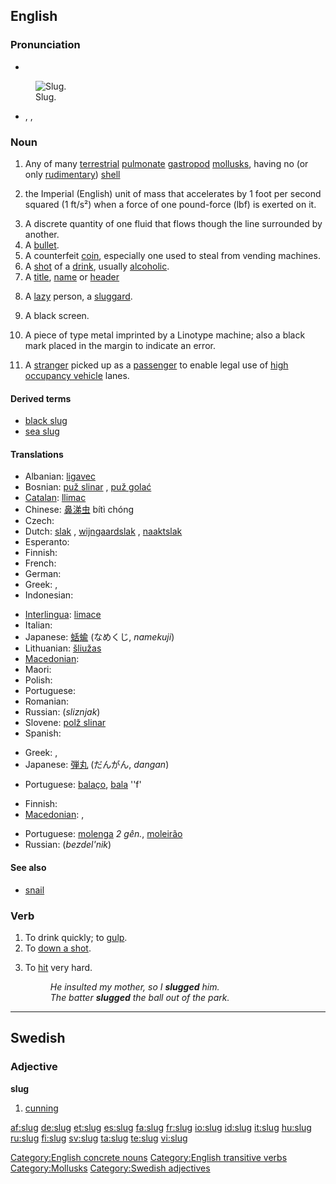 ==English==

===Pronunciation===
* {{audio|En-us-slug.ogg|Audio (US)}}
[[Image:Arion lusitanicus eating.jpg|thumb|Slug.]]
* {{enPR|slŭg}}, {{IPA|/slʌɡ/}}, {{SAMPA|/slVg/}}
*: {{rhymes|ʌɡ}}

===Noun===
{{en-noun}}
{{wikipedia|Slug (disambiguation)|slug}}

# Any of many [[terrestrial]] [[pulmonate]] [[gastropod]] [[mollusk]]s, having no (or only [[rudimentary]]) [[shell]]
# {{physics|rarely used}} the Imperial (English) unit of mass that accelerates by 1 foot per second squared (1 ft/s²) when a force of one pound-force (lbf) is exerted on it.
# A discrete quantity of one fluid that flows though the line surrounded by another.
# A [[bullet]].
# A counterfeit [[coin]], especially one used to steal from vending machines.
# A [[shot]] of a [[drink]], usually [[alcoholic]].
# A [[title]], [[name]] or [[header]]
# {{slang}} A [[lazy]] person, a [[sluggard]].
# {{context|television editing}} A black screen.
# {{metal typesetting}} A piece of type metal imprinted by a Linotype machine; also a black mark placed in the margin to indicate an error.
# {{context|regional}} A [[stranger]] picked up as a [[passenger]] to enable legal use of [[high occupancy vehicle]] lanes.

====Derived terms====
* [[black slug]]
* [[sea slug]]

====Translations====
{{trans-top|gastropod}}
* Albanian: [[ligavec]]
* Bosnian: [[puž slinar]] {{m}}, [[puž golać]] {{m}}
* [[Catalan]]: [[llimac]] {{m}}
* Chinese: [[鼻涕虫]] bítì chóng
* Czech: {{t-|cs|slimák}}
* Dutch: [[slak]] {{f}}, [[wijngaardslak]] {{f}}, [[naaktslak]] {{f}}
* Esperanto: {{t-|eo|limako|xs=Esperanto}}
* Finnish: {{t+|fi|etana}}
* French: {{t+|fr|limace|f}}
* German: {{t+|de|Nacktschnecke|f}}
* Greek: {{t|el|γυμνοσάλιαγκας|n|tr=gimnosáliagas}}, {{qualifier|scientific}} {{t|el|λείμαξ|m|tr=límaks|sc=Grek}}
* Indonesian: {{t+|id|siput|xs=Indonesian}}
{{trans-mid}}
* [[Interlingua]]: [[limace]]
* Italian: {{t+|it|lumaca|f}}
* Japanese: [[蛞蝓]] (なめくじ, ''namekuji'')
* Lithuanian: [[šliužas]] {{m}}
* [[Macedonian]]: {{t-|mk|голич|m|tr=gólič|sc=Cyrl|xs=Macedonian}}
* Maori: {{t-|mi|putoko|xs=Maori}}
* Polish: {{t+|pl|ślimak|m}}
* Portuguese: {{t+|pt|lesma|f}}
* Romanian: {{t-|ro|melc|m}}
* Russian: {{t+|ru|слизняк|m|sc=Cyrl}} (''sliznjak'')
* Slovene: [[polž slinar]] {{m}}
* Spanish: {{t+|es|babosa|f}}
{{trans-bottom}}

{{trans-top|bullet}}
* Greek: {{t|el|βλήμα|n|tr=vlíma}}, {{t|el|βολίδα|f|tr=volíδa}}
* Japanese: [[弾丸]] (だんがん, ''dangan'')
{{trans-mid}}
* Portuguese: [[balaço]], {{m}}  [[bala]] ''f'
{{trans-bottom}}

{{trans-top|lazy person}}
* Finnish: {{t+|fi|etana}}
* [[Macedonian]]: {{t|mk|мрзливец|m|tr=m'rzlivec|sc=Cyrl|xs=Macedonian}},  {{t|mk|мрзливка|f|tr=m'rzlivka|sc=Cyrl|xs=Macedonian}}
{{trans-mid}}
* Portuguese: [[molenga]] ''2 gên.'', [[moleirão]] {{m}}
* Russian: {{t+|ru|бездельник|m|sc=Cyrl}} (''bezdel'nik'')
{{trans-bottom}}

====See also====
* {{sense|gastropod}} [[snail]]

===Verb===
{{en-verb|slug|g|ed}}

# To drink quickly; to [[gulp]].
# To [[down a shot]].
# {{transitive}} To [[hit]] very hard.
#: ''He insulted my mother, so I '''slugged''' him.''
#: ''The batter '''slugged''' the ball out of the park.''

[[Category:English concrete nouns]]
[[Category:English transitive verbs]]

----

==Swedish==

===Adjective===
'''slug'''

# [[cunning]]

[[Category:Mollusks]]
[[Category:Swedish adjectives]]

[[af:slug]]
[[de:slug]]
[[et:slug]]
[[es:slug]]
[[fa:slug]]
[[fr:slug]]
[[io:slug]]
[[id:slug]]
[[it:slug]]
[[hu:slug]]
[[ru:slug]]
[[fi:slug]]
[[sv:slug]]
[[ta:slug]]
[[te:slug]]
[[vi:slug]]
